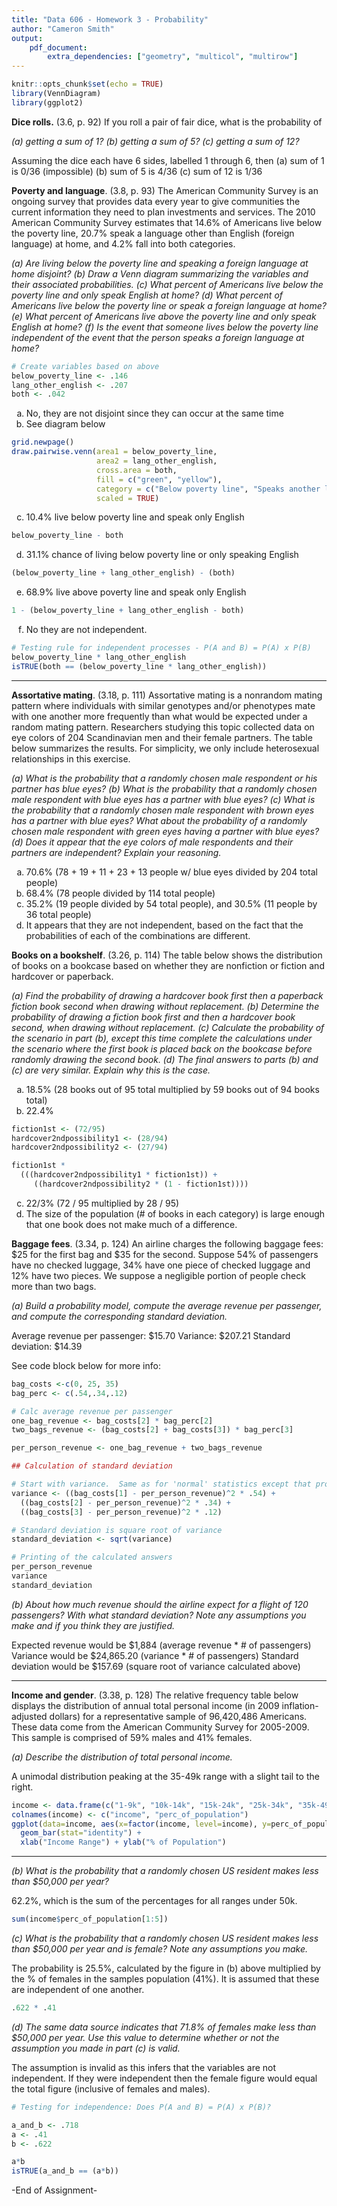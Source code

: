 ---
title: "Data 606 - Homework 3 - Probability"
author: "Cameron Smith"
output:
    pdf_document:
        extra_dependencies: ["geometry", "multicol", "multirow"]
---

```{r setup, include=FALSE}
knitr::opts_chunk$set(echo = TRUE)
library(VennDiagram)
library(ggplot2)
```

**Dice rolls.** (3.6, p. 92) If you roll a pair of fair dice, what is the probability of

*(a) getting a sum of 1?*
*(b) getting a sum of 5?*
*(c) getting a sum of 12?*

Assuming the dice each have 6 sides, labelled 1 through 6, then
(a) sum of 1 is 0/36 (impossible)
(b) sum of 5 is 4/36
(c) sum of 12 is 1/36

**Poverty and language**. (3.8, p. 93) The American Community Survey is an ongoing survey that provides data every year to give communities the current information they need to plan investments and services. The 2010 American Community Survey estimates that 14.6% of Americans live below the poverty line, 20.7% speak a language other than English (foreign language) at home, and 4.2% fall into both categories.

*(a) Are living below the poverty line and speaking a foreign language at home disjoint?*
*(b) Draw a Venn diagram summarizing the variables and their associated probabilities.*
*(c) What percent of Americans live below the poverty line and only speak English at home?*
*(d) What percent of Americans live below the poverty line or speak a foreign language at home?*
*(e) What percent of Americans live above the poverty line and only speak English at home?*
*(f) Is the event that someone lives below the poverty line independent of the event that the person speaks a foreign language at home?*

```{r}
# Create variables based on above
below_poverty_line <- .146
lang_other_english <- .207
both <- .042
```
(a) No, they are not disjoint since they can occur at the same time
(b) See diagram below
```{r venn diagram}
grid.newpage()
draw.pairwise.venn(area1 = below_poverty_line,
                   area2 = lang_other_english,
                   cross.area = both,
                   fill = c("green", "yellow"),
                   category = c("Below poverty line", "Speaks another language"),
                   scaled = TRUE)
```

(c) 10.4% live below poverty line and speak only English
```{r}
below_poverty_line - both
```
(d) 31.1% chance of living below poverty line or only speaking English
```{r}
(below_poverty_line + lang_other_english) - (both)
```
(e) 68.9% live above poverty line and speak only English
```{r}
1 - (below_poverty_line + lang_other_english - both)
```

(f) No they are not independent.  
```{r}
# Testing rule for independent processes - P(A and B) = P(A) x P(B)
below_poverty_line * lang_other_english
isTRUE(both == (below_poverty_line * lang_other_english))
```
--------------------------------------------------------------------------------

\clearpage
**Assortative mating**. (3.18, p. 111) Assortative mating is a nonrandom mating pattern where individuals with similar genotypes and/or phenotypes mate with one another more frequently than what would be expected under a random mating pattern. Researchers studying this topic collected data on eye colors of 204 Scandinavian men and their female partners. The table below summarizes the results. For simplicity, we only include heterosexual relationships in this exercise.

\begin{center}
\begin{tabular}{ll  ccc c}
                                        &           & \multicolumn{3}{c}{\textit{Partner (female)}} \\
\cline{3-5}
                                        &           & Blue  & Brown     & Green     & Total \\
\cline{2-6}
                                        & Blue      & 78    & 23        & 13        & 114 \\
\multirow{2}{*}{\textit{Self (male)}}   & Brown     & 19    & 23        & 12        & 54 \\
                                        & Green     & 11    & 9         & 16        & 36 \\
\cline{2-6}
                                        & Total     & 108   & 55        & 41        & 204
\end{tabular}
\end{center}


*(a) What is the probability that a randomly chosen male respondent or his partner has blue eyes?*
*(b) What is the probability that a randomly chosen male respondent with blue eyes has a partner with blue eyes?*
*(c) What is the probability that a randomly chosen male respondent with brown eyes has a partner with blue eyes? What about the probability of a randomly chosen male respondent with green eyes having a partner with blue eyes?*
*(d) Does it appear that the eye colors of male respondents and their partners are independent? Explain your reasoning.*

(a) 70.6% (78 + 19 + 11 + 23 + 13 people w/ blue eyes divided by 204 total people)
(b) 68.4% (78 people divided by 114 total people)
(c) 35.2% (19 people divided by 54 total people), and 30.5% (11 people  by 36 total people)
(d) It appears that they are not independent, based on the fact that the probabilities of each of the combinations are different.

**Books on a bookshelf**. (3.26, p. 114) The table below shows the distribution of books on a bookcase
based on whether they are nonfiction or fiction and hardcover or paperback.

\begin{center}
\begin{tabular}{ll  cc c}
                                &           & \multicolumn{2}{c}{\textit{Format}} \\
\cline{3-4}
                                &           & Hardcover     & Paperback     & Total \\
\cline{2-5}
\multirow{2}{*}{\textit{Type}}  & Fiction   & 13            & 59            & 72 \\
                                & Nonfiction& 15            & 8             & 23 \\
\cline{2-5}
                                & Total     & 28            & 67            & 95 \\
\cline{2-5}
\end{tabular}
\end{center}

*(a) Find the probability of drawing a hardcover book first then a paperback fiction book second when drawing without replacement.*
*(b) Determine the probability of drawing a fiction book first and then a hardcover book second, when drawing without replacement.*
*(c) Calculate the probability of the scenario in part (b), except this time complete the calculations under the scenario where the first book is placed back on the bookcase before randomly drawing the second book.*
*(d) The final answers to parts (b) and (c) are very similar. Explain why this is the case.*

(a) 18.5% (28 books out of 95 total multiplied by 59 books out of 94 books total)
(b) 22.4%
```{r}
fiction1st <- (72/95)
hardcover2ndpossibility1 <- (28/94)
hardcover2ndpossibility2 <- (27/94)

fiction1st * 
  (((hardcover2ndpossibility1 * fiction1st)) + 
     ((hardcover2ndpossibility2 * (1 - fiction1st))))

```
(c) 22/3% (72 / 95 multiplied by 28 / 95)
(d) The size of the population (# of books in each category) is large enough that one book does not make much of a difference. 


**Baggage fees**. (3.34, p. 124) An airline charges the following baggage fees: $25 for the first bag and $35 for the second. Suppose 54% of passengers have no checked luggage, 34% have one piece of checked luggage and 12% have two pieces. We suppose a negligible portion of people check more than two bags.

*(a) Build a probability model, compute the average revenue per passenger, and compute the corresponding standard deviation.*

Average revenue per passenger: $15.70
Variance: $207.21
Standard deviation: $14.39

See code block below for more info:
```{r}
bag_costs <-c(0, 25, 35)
bag_perc <- c(.54,.34,.12)

# Calc average revenue per passenger
one_bag_revenue <- bag_costs[2] * bag_perc[2]
two_bags_revenue <- (bag_costs[2] + bag_costs[3]) * bag_perc[3]

per_person_revenue <- one_bag_revenue + two_bags_revenue

## Calculation of standard deviation

# Start with variance.  Same as for 'normal' statistics except that probability included as well for each element
variance <- ((bag_costs[1] - per_person_revenue)^2 * .54) + 
  ((bag_costs[2] - per_person_revenue)^2 * .34) +
  ((bag_costs[3] - per_person_revenue)^2 * .12)

# Standard deviation is square root of variance
standard_deviation <- sqrt(variance)

# Printing of the calculated answers
per_person_revenue
variance
standard_deviation
```
*(b) About how much revenue should the airline expect for a flight of 120 passengers? With what standard deviation? Note any assumptions you make and if you think they are justified.*

Expected revenue would be $1,884 (average revenue * # of passengers)
Variance would be $24,865.20 (variance * # of passengers)
Standard deviation would be $157.69 (square root of variance calculated above)

--------------------------------------------------------------------------------

\clearpage

**Income and gender**. (3.38, p. 128) The relative frequency table below displays the distribution of annual total personal income (in 2009 inflation-adjusted dollars) for a representative sample of 96,420,486 Americans. These data come from the American Community Survey for 2005-2009. This sample is comprised of 59% males and 41% females.

\begin{center}
\begin{tabular}{lr}
  \hline
\textit{Income}         & \textit{Total} \\
  \hline
\$1 to \$9,999 or loss  & 2.2\% \\
\$10,000 to \$14,999    & 4.7\% \\
\$15,000 to \$24,999    & 15.8\% \\
\$25,000 to \$34,999    & 18.3\% \\
\$35,000 to \$49,999    & 21.2\% \\
\$50,000 to \$64,999    & 13.9\% \\
\$65,000 to \$74,999    & 5.8\% \\
\$75,000 to \$99,999    & 8.4\% \\
\$100,000 or more       & 9.7\% \\
   \hline
\end{tabular}
\end{center}

*(a) Describe the distribution of total personal income.*

A unimodal distribution peaking at the 35-49k range with a slight tail to the right.

```{r}
income <- data.frame(c("1-9k", "10k-14k", "15k-24k", "25k-34k", "35k-49k", "50k-64k", "65k-74k", "75k-99k", "100k +"), c(2.2, 4.7, 15.8, 18.3, 21.2, 13.9, 5.8, 8.4, 9.7))
colnames(income) <- c("income", "perc_of_population")
ggplot(data=income, aes(x=factor(income, level=income), y=perc_of_population)) +
  geom_bar(stat="identity") +
  xlab("Income Range") + ylab("% of Population")
```

--------------------------------------------------------------------------------

\clearpage

*(b) What is the probability that a randomly chosen US resident makes less than $50,000 per year?*

62.2%, which is the sum of the percentages for all ranges under 50k.

```{r}
sum(income$perc_of_population[1:5])
```

*(c) What is the probability that a randomly chosen US resident makes less than $50,000 per year and is female? Note any assumptions you make.*

The probability is 25.5%, calculated by the figure in (b) above multiplied by the % of females in the samples population (41%).  It is assumed that these are independent of one another.
```{r}
.622 * .41
```
*(d) The same data source indicates that 71.8% of females make less than $50,000 per year. Use this value to determine whether or not the assumption you made in part (c) is valid.*

The assumption is invalid as this infers that the variables are not independent.  If they were independent then the female figure would equal the total figure (inclusive of females and males).

```{r}
# Testing for independence: Does P(A and B) = P(A) x P(B)?

a_and_b <- .718
a <- .41
b <- .622

a*b
isTRUE(a_and_b == (a*b))
```
-End of Assignment-